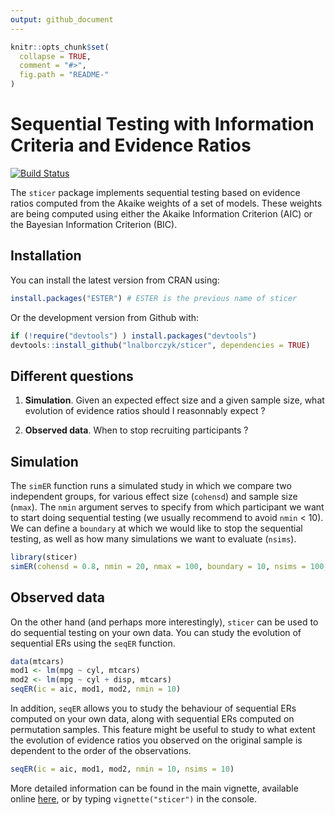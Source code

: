 ```yaml
---
output: github_document
---
```


```r
knitr::opts_chunk$set(
  collapse = TRUE,
  comment = "#>",
  fig.path = "README-"
)
```

# Sequential Testing with Information Criteria and Evidence Ratios

<!--
[![CRAN status](https://www.r-pkg.org/badges/version/ESTER)](https://cran.r-project.org/package=ESTER)
-->
[![Build Status](https://travis-ci.org/lnalborczyk/sticer.svg?branch=master)](https://travis-ci.org/lnalborczyk/sticer)

The `sticer` package implements sequential testing based on evidence ratios computed from the Akaike weights of a set of models. These weights are being computed using either the Akaike Information Criterion (AIC) or the Bayesian Information Criterion (BIC).

## Installation

You can install the latest version from CRAN using:

```r
install.packages("ESTER") # ESTER is the previous name of sticer
```

Or the development version from Github with:

```r
if (!require("devtools") ) install.packages("devtools")
devtools::install_github("lnalborczyk/sticer", dependencies = TRUE)
```

## Different questions

1. **Simulation**. Given an expected effect size and a given sample size, what evolution of evidence ratios should I reasonnably expect ?

2. **Observed data**. When to stop recruiting participants ?

## Simulation

The `simER` function runs a simulated study in which we compare two independent groups, for various effect size (`cohensd`) and sample size (`nmax`). The `nmin` argument serves to specify from which participant we want to start doing sequential testing (we usually recommend to avoid `nmin` < 10). We can define a `boundary` at which we would like to stop the sequential testing, as well as how many simulations we want to evaluate (`nsims`).

```r
library(sticer)
simER(cohensd = 0.8, nmin = 20, nmax = 100, boundary = 10, nsims = 100, ic = aic)
```

## Observed data

On the other hand (and perhaps more interestingly), `sticer` can be used to do sequential testing on your own data. You can study the evolution of sequential ERs using the `seqER` function.

```r
data(mtcars)
mod1 <- lm(mpg ~ cyl, mtcars)
mod2 <- lm(mpg ~ cyl + disp, mtcars)
seqER(ic = aic, mod1, mod2, nmin = 10)
```

In addition, `seqER` allows you to study the behaviour of sequential ERs computed on your own data, along with sequential ERs computed on permutation samples. This feature might be useful to study to what extent the evolution of evidence ratios you observed on the original sample is dependent to the order of the observations.

```r
seqER(ic = aic, mod1, mod2, nmin = 10, nsims = 10)
```

More detailed information can be found in the main vignette, available online [here](https://rawgit.com/lnalborczyk/ESTER/master/inst/doc/sticer.html), or by typing `vignette("sticer")` in the console.
